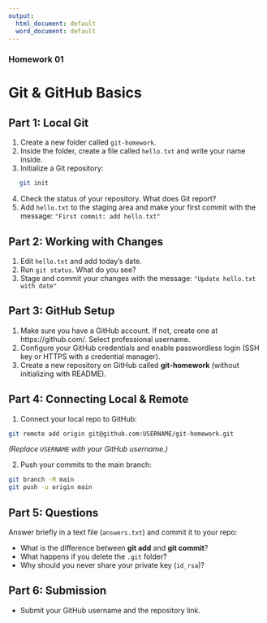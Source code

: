 ```yaml
---
output:
  html_document: default
  word_document: default
---
```


### Homework 01

# Git & GitHub Basics

## Part 1: Local Git

1. Create a new folder called `git-homework`.
2. Inside the folder, create a file called `hello.txt` and write your name inside.
3. Initialize a Git repository:  
```bash
   git init
```

4. Check the status of your repository. What does Git report?
5. Add `hello.txt` to the staging area and make your first commit with the message:
   `"First commit: add hello.txt"`

## Part 2: Working with Changes

1. Edit `hello.txt` and add today’s date.
2. Run `git status`. What do you see?
3. Stage and commit your changes with the message:
   `"Update hello.txt with date"`

## Part 3: GitHub Setup

1. Make sure you have a GitHub account. If not, create one at https://github.com/. Select professional username.
2. Configure your GitHub credentials and enable passwordless login (SSH key or HTTPS with a credential manager).
3. Create a new repository on GitHub called **git-homework** (without initializing with README).

## Part 4: Connecting Local & Remote

1. Connect your local repo to GitHub:

 ```bash
 git remote add origin git@github.com:USERNAME/git-homework.git
 ```
*(Replace `USERNAME` with your GitHub username.)*

2. Push your commits to the main branch:

 ```bash
 git branch -M main
 git push -u origin main
 ```

## Part 5: Questions

Answer briefly in a text file (`answers.txt`) and commit it to your repo:

* What is the difference between **git add** and **git commit**?
* What happens if you delete the `.git` folder?
* Why should you never share your private key (`id_rsa`)?

## Part 6: Submission

- Submit your GitHub username and the repository link.
